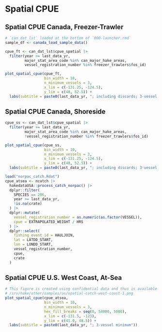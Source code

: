 # Spatial CPUE

## Spatial CPUE Canada, Freezer-Trawler
```r

# `can_dat_lst` loaded at the bottom of `000-launcher.rmd`
sample_df <- canada_load_sample_data()

cpue_ft <- can_dat_lst$cpue_spatial |>
  filter(year >= last_data_yr,
         major_stat_area_code %in% can_major_hake_areas,
         vessel_registration_number %in% freezer_trawlers$fos_id)

plot_spatial_cpue(cpue_ft,
                  bin_width = 10,
                  n_minimum_vessels = 3,
                  x_lim = c(-131.25, -124.5),
                  y_lim = c(48, 52.5)) +
  labs(subtitle = paste0(last_data_yr, "; including discards; 3-vessel minimum"))
```

## Spatial CPUE Canada, Shoreside
```r

cpue_ss <- can_dat_lst$cpue_spatial |>
  filter(year >= last_data_yr,
         major_stat_area_code %in% can_major_hake_areas,
         !vessel_registration_number %in% freezer_trawlers$fos_id)

plot_spatial_cpue(cpue_ss,
                  bin_width = 10,
                  n_minimum_vessels = 3,
                  x_lim = c(-131.25, -124.5),
                  y_lim = c(48, 52.5)) +
  labs(subtitle = paste0(last_data_yr, "; including discards; 3-vessel minimum"))
```

```r
load("norpac_catch.Rdat")
cpue_atsea <- ncatch |>
  hakedataUSA::process_catch_norpac() |>
  dplyr::filter(
    SPECIES == 206,
    year >= last_data_yr,
    !is.na(crate)
  ) |>
  dplyr::mutate(
    vessel_registration_number = as.numeric(as.factor(VESSEL)),
    cpue = EXTRAPOLATED_WEIGHT / HRS
  ) |>
  dplyr::select(
    fishing_event_id = HAULJOIN,
    lat = LATDD_START,
    lon = LONDD_START,
    vessel_registration_number,
    cpue,
    crate
  )
```

## Spatial CPUE U.S. West Coast, At-Sea
```r
# This figure is created using confidential data and thus is available in
# /srv/hake/other/samples/us/spatial-catch-west-coast-1.png
plot_spatial_cpue(cpue_atsea,
                  bin_width = 10,
                  n_minimum_vessels = 3,
                  hex_fill_breaks = seq(0, 54000, 5000),
                  x_lim = c(-131.5, -123),
                  y_lim = c(41.0, 48.5)) +
  labs(subtitle = paste0(last_data_yr, "; 3-vessel minimum"))
```

\begin{center}
\includegraphics[width=0.6\linewidth,height=0.90\textheight]{/srv/hake/other/samples/us/spatial-catch-west-coast-1}
\end{center}

